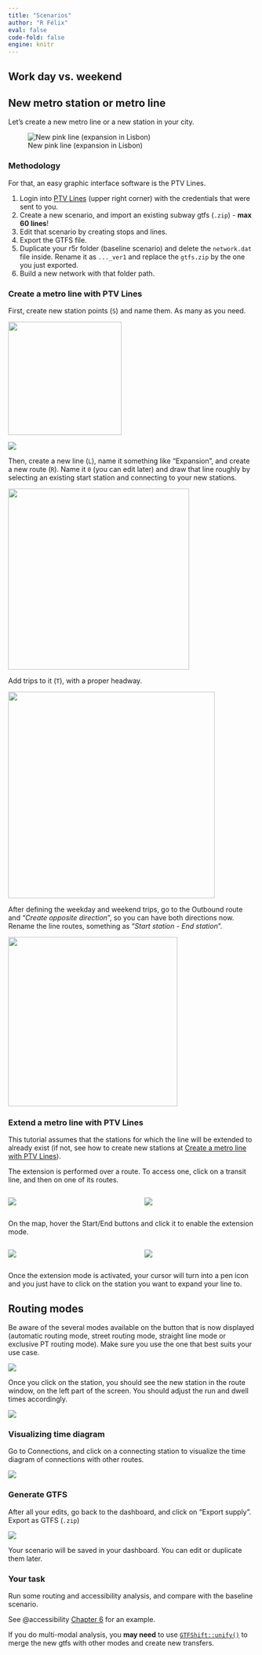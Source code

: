 ```yaml
---
title: "Scenarios"
author: "R Félix"
eval: false
code-fold: false
engine: knitr
---
```


## Work day vs. weekend

## New metro station or metro line

Let's create a new metro line or a new station in your city.

![New pink line (expansion in Lisbon)](images/clipboard-1897244126.png){fig-align="center"}

### Methodology

For that, an easy graphic interface software is the PTV Lines.

1.  Login into [PTV Lines](https://www.ptvgroup.com/en/products/ptv-lines) (upper right corner) with the credentials that were sent to you.
2.  Create a new scenario, and import an existing subway gtfs (`.zip`) - **max 60 lines**!
3.  Edit that scenario by creating stops and lines.
4.  Export the GTFS file.
5.  Duplicate your r5r folder (baseline scenario) and delete the `network.dat` file inside. Rename it as `..._ver1` and replace the `gtfs.zip` by the one you just exported.
6.  Build a new network with that folder path.

### Create a metro line with PTV Lines

First, create new station points (`S`) and name them. As many as you need.

![](images/clipboard-4144832314.png){fig-align="center" width="231"}

![](images/clipboard-4243677038.png){fig-align="center"}

Then, create a new line (`L`), name it something like "Expansion", and create a new route (`R`). Name it `0` (you can edit later) and draw that line roughly by selecting an existing start station and connecting to your new stations.

![](images/clipboard-1488195502.png){fig-align="center" width="369"}

Add trips to it (`T`), with a proper headway.

![](images/clipboard-2022476792.png){fig-align="center" width="421"}

After defining the weekday and weekend trips, go to the Outbound route and "*Create opposite direction*", so you can have both directions now. Rename the line routes, something as "*Start station - End station*".

![](images/clipboard-563058203.png){fig-align="center" width="345"}

### Extend a metro line with PTV Lines

This tutorial assumes that the stations for which the line will be extended to already exist (if not, see how to create new stations at [Create a metro line with PTV Lines](#create-a-metro-line-with-ptv-lines)).

The extension is performed over a route. To access one, click on a transit line, and then on one of its routes.

:::: {.columns}
::: {.column width="49%"}
![](images/extend_line_selection.png){fig-align="center"}
:::
::: {.column width="2%"}
:::
::: {.column width="49%"}
![](images/extend_route_selection.png){fig-align="center"}
:::
::::

On the map, hover the Start/End buttons and click it to enable the extension mode.

:::: {.columns}
::: {.column width="49%"}
![](images/extend_route_map_start_end.png){fig-align="center"}
:::
::: {.column width="2%"}
:::
::: {.column width="49%"}
![](images/extend_route_map_start_end_hover.png){fig-align="center"}
:::
::::

Once the extension mode is activated, your cursor will turn into a pen icon and you just have to click on the station you want to expand your line to. 


::: {.callout-caution appearance="minimal"}
## Routing modes

Be aware of the several modes available on the button that is now displayed (automatic routing mode, street routing mode, straight line mode or exclusive PT routing mode). Make sure you use the one that best suits your use case.
:::

![](images/extend_route_map_draw_mode.png){fig-align="center"}

Once you click on the station, you should see the new station in the route window, on the left part of the screen. You should adjust the run and dwell times accordingly.

![](images/extend_route_map_done.png){fig-align="center"}

### Visualizing time diagram

Go to Connections, and click on a connecting station to visualize the time diagram of connections with other routes.

![](images/clipboard-4040021677.png){fig-align="center"}

### Generate GTFS

After all your edits, go back to the dashboard, and click on "Export supply". Export as GTFS (`.zip`)

![](images/clipboard-2244082372.png)

Your scenario will be saved in your dashboard. You can edit or duplicate them later.

::: {.callout-caution appearance="minimal"}
### Your task

Run some routing and accessibility analysis, and compare with the baseline scenario.
:::

See @accessibility [Chapter 6](https://ipeagit.github.io/intro_access_book/6_cenarios_transporte.en.html) for an example.

If you do multi-modal analysis, you **may need** to use [`GTFShift::unify()`](https://u-shift.github.io/GTFShift/reference/unify.html) to merge the new gtfs with other modes and create new transfers.
